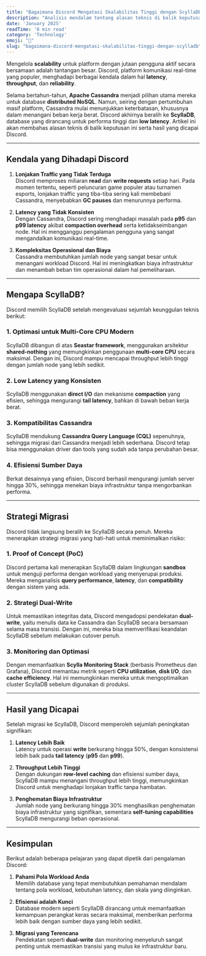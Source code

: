 ```yaml
---
title: "Bagaimana Discord Mengatasi Skalabilitas Tinggi dengan ScyllaDB"
description: "Analisis mendalam tentang alasan teknis di balik keputusan Discord untuk beralih ke ScyllaDB dan hasil yang dicapai"
date: 'January 2025'
readTime: '8 min read'
category: 'Technology'
emoji: "🪼"
slug: "bagaimana-discord-mengatasi-skalabilitas-tinggi-dengan-scylladb"
---
```


Mengelola **scalability** untuk platform dengan jutaan pengguna aktif secara bersamaan adalah tantangan besar. Discord, platform komunikasi real-time yang populer, menghadapi berbagai kendala dalam hal **latency**, **throughput**, dan **reliability**.  

Selama bertahun-tahun, **Apache Cassandra** menjadi pilihan utama mereka untuk database **distributed NoSQL**. Namun, seiring dengan pertumbuhan masif platform, Cassandra mulai menunjukkan keterbatasan, khususnya dalam menangani beban kerja berat. Discord akhirnya beralih ke **ScyllaDB**, database yang dirancang untuk performa tinggi dan **low latency**. Artikel ini akan membahas alasan teknis di balik keputusan ini serta hasil yang dicapai Discord.  

---

## Kendala yang Dihadapi Discord  

1. **Lonjakan Traffic yang Tidak Terduga**  
   Discord memproses miliaran **read** dan **write requests** setiap hari. Pada momen tertentu, seperti peluncuran game populer atau turnamen esports, lonjakan traffic yang tiba-tiba sering kali membebani Cassandra, menyebabkan **GC pauses** dan menurunnya performa.

2. **Latency yang Tidak Konsisten**  
   Dengan Cassandra, Discord sering menghadapi masalah pada **p95** dan **p99 latency** akibat **compaction overhead** serta ketidakseimbangan node. Hal ini mengganggu pengalaman pengguna yang sangat mengandalkan komunikasi real-time.  

3. **Kompleksitas Operasional dan Biaya**  
   Cassandra membutuhkan jumlah node yang sangat besar untuk menangani workload Discord. Hal ini meningkatkan biaya infrastruktur dan menambah beban tim operasional dalam hal pemeliharaan.

---

## Mengapa ScyllaDB?  

Discord memilih ScyllaDB setelah mengevaluasi sejumlah keunggulan teknis berikut:  

### 1. **Optimasi untuk Multi-Core CPU Modern**  
   ScyllaDB dibangun di atas **Seastar framework**, menggunakan arsitektur **shared-nothing** yang memungkinkan penggunaan **multi-core CPU** secara maksimal. Dengan ini, Discord mampu mencapai throughput lebih tinggi dengan jumlah node yang lebih sedikit.  

### 2. **Low Latency yang Konsisten**  
   ScyllaDB menggunakan **direct I/O** dan mekanisme **compaction** yang efisien, sehingga mengurangi **tail latency**, bahkan di bawah beban kerja berat.  

### 3. **Kompatibilitas Cassandra**  
   ScyllaDB mendukung **Cassandra Query Language (CQL)** sepenuhnya, sehingga migrasi dari Cassandra menjadi lebih sederhana. Discord tetap bisa menggunakan driver dan tools yang sudah ada tanpa perubahan besar.  

### 4. **Efisiensi Sumber Daya**  
   Berkat desainnya yang efisien, Discord berhasil mengurangi jumlah server hingga 30%, sehingga menekan biaya infrastruktur tanpa mengorbankan performa.  

---

## Strategi Migrasi  

Discord tidak langsung beralih ke ScyllaDB secara penuh. Mereka menerapkan strategi migrasi yang hati-hati untuk meminimalkan risiko:  

### 1. **Proof of Concept (PoC)**  
   Discord pertama kali menerapkan ScyllaDB dalam lingkungan **sandbox** untuk menguji performa dengan workload yang menyerupai produksi. Mereka menganalisis **query performance**, **latency**, dan **compatibility** dengan sistem yang ada.  

### 2. **Strategi Dual-Write**  
   Untuk memastikan integritas data, Discord mengadopsi pendekatan **dual-write**, yaitu menulis data ke Cassandra dan ScyllaDB secara bersamaan selama masa transisi. Dengan ini, mereka bisa memverifikasi keandalan ScyllaDB sebelum melakukan cutover penuh.  

### 3. **Monitoring dan Optimasi**  
   Dengan memanfaatkan **Scylla Monitoring Stack** (berbasis Prometheus dan Grafana), Discord memantau metrik seperti **CPU utilization**, **disk I/O**, dan **cache efficiency**. Hal ini memungkinkan mereka untuk mengoptimalkan cluster ScyllaDB sebelum digunakan di produksi.  

---

## Hasil yang Dicapai  

Setelah migrasi ke ScyllaDB, Discord memperoleh sejumlah peningkatan signifikan:  

1. **Latency Lebih Baik**  
   Latency untuk operasi **write** berkurang hingga 50%, dengan konsistensi lebih baik pada **tail latency** (**p95** dan **p99**).  

2. **Throughput Lebih Tinggi**  
   Dengan dukungan **row-level caching** dan efisiensi sumber daya, ScyllaDB mampu menangani throughput lebih tinggi, memungkinkan Discord untuk menghadapi lonjakan traffic tanpa hambatan.  

3. **Penghematan Biaya Infrastruktur**  
   Jumlah node yang berkurang hingga 30% menghasilkan penghematan biaya infrastruktur yang signifikan, sementara **self-tuning capabilities** ScyllaDB mengurangi beban operasional.  

---

## Kesimpulan 

Berikut adalah beberapa pelajaran yang dapat dipetik dari pengalaman Discord:  

1. **Pahami Pola Workload Anda**  
   Memilih database yang tepat membutuhkan pemahaman mendalam tentang pola workload, kebutuhan latency, dan skala yang diinginkan.  

2. **Efisiensi adalah Kunci**  
   Database modern seperti ScyllaDB dirancang untuk memanfaatkan kemampuan perangkat keras secara maksimal, memberikan performa lebih baik dengan sumber daya yang lebih sedikit.  

3. **Migrasi yang Terencana**  
   Pendekatan seperti **dual-write** dan monitoring menyeluruh sangat penting untuk memastikan transisi yang mulus ke infrastruktur baru.  